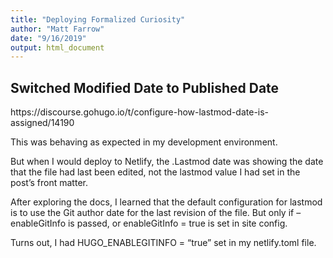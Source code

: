 ```yaml
---
title: "Deploying Formalized Curiosity"
author: "Matt Farrow"
date: "9/16/2019"
output: html_document
---
```


## Switched Modified Date to Published Date

https://discourse.gohugo.io/t/configure-how-lastmod-date-is-assigned/14190

This was behaving as expected in my development environment.

But when I would deploy to Netlify, the .Lastmod date was showing the date that the file had last been edited, not the lastmod value I had set in the post’s front matter.

After exploring the docs, I learned that the default configuration for lastmod is to use the Git author date for the last revision of the file. But only if --enableGitInfo is passed, or enableGitInfo = true is set in site config.

Turns out, I had HUGO_ENABLEGITINFO = "true" set in my netlify.toml file.
